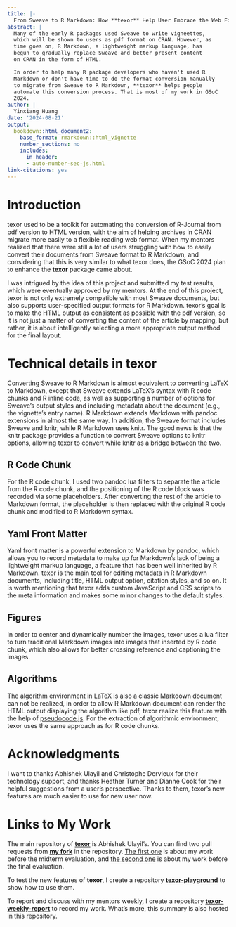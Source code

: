 ```yaml
---
title: |-
  From Sweave to R Markdown: How **texor** Help User Embrace the Web Format
abstract: |
  Many of the early R packages used Sweave to write vigneettes,
  which will be shown to users as pdf format on CRAN. However, as
  time goes on, R Markdown, a lightweight markup language, has
  begun to gradually replace Sweave and better present content
  on CRAN in the form of HTML.

  In order to help many R package developers who haven't used R
  Markdown or don't have time to do the format conversion manually
  to migrate from Sweave to R Markdown, **texor** helps people
  automate this conversion process. That is most of my work in GSoC
  2024.
author: |
  Yinxiang Huang
date: '2024-08-21'
output:
  bookdown::html_document2:
    base_format: rmarkdown::html_vignette
    number_sections: no
    includes:
      in_header:
      - auto-number-sec-js.html
link-citations: yes
---
```


::: article

# Introduction {#sec:Intro}

texor used to be a toolkit for automating the conversion of R-Journal from pdf version to HTML version, with the aim of helping archives in CRAN migrate more easily to a flexible reading web format. When my mentors realized that there were still a lot of users struggling with how to easily convert their documents from Sweave format to R Markdown, and considering that this is very similar to what texor does, the GSoC 2024 plan to enhance the **texor** package came about.

I was intrigued by the idea of this project and submitted my test results, which were eventually approved by my mentors. At the end of this project, texor is not only extremely compatible with most Sweave documents, but also supports user-specified output formats for R Markdown. texor's goal is to make the HTML output as consistent as possible with the pdf version, so it is not just a matter of converting the content of the article by mapping, but rather, it is about intelligently selecting a more appropriate output method for the final layout.

# Technical details in texor {#sec:tech}

Converting Sweave to R Markdown is almost equivalent to converting LaTeX to Markdown, except that Sweave extends LaTeX's syntax with R code chunks and R inline code, as well as supporting a number of options for Sweave's output styles and including metadata about the document (e.g., the vignette's entry name). R Markdown extends Markdown with pandoc extensions in almost the same way. In addition, the Sweave format includes Sweave and knitr, while R Markdown uses knitr. The good news is that the knitr package provides a function to convert Sweave options to knitr options, allowing texor to convert while knitr as a bridge between the two.

## R Code Chunk

For the R code chunk, I used two pandoc lua filters to separate the article from the R code chunk, and the positioning of the R code block was recorded via some placeholders. After converting the rest of the article to Markdown format, the placeholder is then replaced with the original R code chunk and modified to R Markdown syntax.

## Yaml Front Matter

Yaml front matter is a powerful extension to Markdown by pandoc, which allows you to record metadata to make up for Markdown's lack of being a lightweight markup language, a feature that has been well inherited by R Markdown. texor is the main tool for editing metadata in R Markdown documents, including title, HTML output option, citation styles, and so on. It is worth mentioning that texor adds custom JavaScript and CSS scripts to the meta information and makes some minor changes to the default styles.

## Figures

In order to center and dynamically number the images, texor uses a lua filter to turn traditional Markdown images into images that inserted by R code chunk, which also allows for better crossing reference and captioning the images.

## Algorithms

The algorithm environment in LaTeX is also a classic Markdown document can not be realized, in order to allow R Markdown document can render the HTML output displaying the algorithm like pdf, texor realize this feature with the help of [pseudocode.js](https://github.com/SaswatPadhi/ pseudocode.js/). For the extraction of algorithmic environment, texor uses the same approach as for R code chunks.

# Acknowledgments {#sec:acknowledge .unnumbered}

I want to thanks Abhishek Ulayil and Christophe Dervieux for their technology support, and thanks Heather Turner and Dianne Cook for their helpful suggestions from a user's perspective. Thanks to them, texor's new features are much easier to use for new user now.

# Links to My Work {#sec:links .unnumbered}

The main repository of [**texor**](https://github.com/Abhi-1U/texor) is Abhishek Ulayil's. You can find two pull requests from [**my fork**](https://github.com/fzyxh/texor) in the repository. [The first one](https://github.com/Abhi-1U/texor/pull/75) is about my work before the midterm evaluation, and [the second one](https://github.com/Abhi-1U/texor/pull/89) is about my work before the final evaluation.

To test the new features of **texor**, I create a repository [**texor-playground**](https://github.com/fzyxh/texor-playground/) to show how to use them.

To report and discuss with my mentors weekly, I create a repository [**texor-weekly-report**](https://github.com/fzyxh/GSoC-2024-Weekly-Report) to record my work. What's more, this summary is also hosted in this repository.

:::
